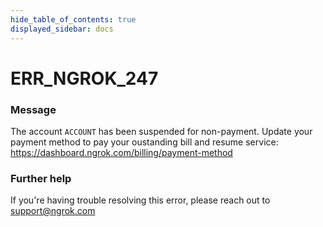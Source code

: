 ```yaml
---
hide_table_of_contents: true
displayed_sidebar: docs
---
```



# ERR_NGROK_247

### Message

The account `ACCOUNT` has been suspended for non-payment. Update your payment method to pay your oustanding bill and resume service: https://dashboard.ngrok.com/billing/payment-method

<ErrorDetails error="err_ngrok_247" />

### Further help

If you're having trouble resolving this error, please reach out to [support@ngrok.com](mailto:support@ngrok.com?subject=Help%20with%20ERR_NGROK_247)
